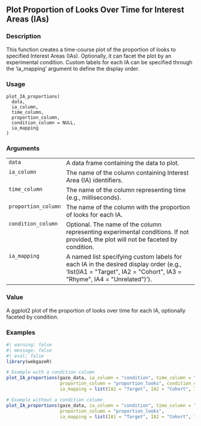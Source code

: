 ## Plot Proportion of Looks Over Time for Interest Areas (IAs) {.unnumbered}


### Description

This function creates a time-course plot of the proportion of looks to specified Interest Areas (IAs).
Optionally, it can facet the plot by an experimental condition. Custom labels for each IA can be specified
through the 'ia_mapping' argument to define the display order.



### Usage

<pre><code class='language-R'>plot_IA_proportions(
  data,
  ia_column,
  time_column,
  proportion_column,
  condition_column = NULL,
  ia_mapping
)
</code></pre>


### Arguments

<table>
<tr><td style = "white-space: nowrap; font-family: monospace; vertical-align: top"><code id="data">data</code></td>
<td>
A data frame containing the data to plot.
</td></tr>
<tr><td style = "white-space: nowrap; font-family: monospace; vertical-align: top"><code id="ia_column">ia_column</code></td>
<td>
The name of the column containing Interest Area (IA) identifiers.
</td></tr>
<tr><td style = "white-space: nowrap; font-family: monospace; vertical-align: top"><code id="time_column">time_column</code></td>
<td>
The name of the column representing time (e.g., milliseconds).
</td></tr>
<tr><td style = "white-space: nowrap; font-family: monospace; vertical-align: top"><code id="proportion_column">proportion_column</code></td>
<td>
The name of the column with the proportion of looks for each IA.
</td></tr>
<tr><td style = "white-space: nowrap; font-family: monospace; vertical-align: top"><code id="condition_column">condition_column</code></td>
<td>
Optional. The name of the column representing experimental conditions.
If not provided, the plot will not be faceted by condition.
</td></tr>
<tr><td style = "white-space: nowrap; font-family: monospace; vertical-align: top"><code id="ia_mapping">ia_mapping</code></td>
<td>
A named list specifying custom labels for each IA in the desired display order
(e.g., 'list(IA1 = &quot;Target&quot;, IA2 = &quot;Cohort&quot;, IA3 = &quot;Rhyme&quot;, IA4 = &quot;Unrelated&quot;)').
</td></tr>
</table>


### Value

A ggplot2 plot of the proportion of looks over time for each IA, optionally faceted by condition.



### Examples
::: {.to-webr}
```r
#| warning: false
#| message: false
#| eval: false
library(webgazeR)

# Example with a condition column
plot_IA_proportions(gaze_data, ia_column = "condition", time_column = "time_ms",
                    proportion_column = "proportion_looks", condition_column = "condition",
                    ia_mapping = list(IA1 = "Target", IA2 = "Cohort", IA3 = "Rhyme", IA4 = "Unrelated"))

# Example without a condition column
plot_IA_proportions(gaze_data, ia_column = "condition", time_column = "time_ms",
                    proportion_column = "proportion_looks",
                    ia_mapping = list(IA1 = "Target", IA2 = "Cohort", IA3 = "Rhyme", IA4 = "Unrelated"))




```
:::

